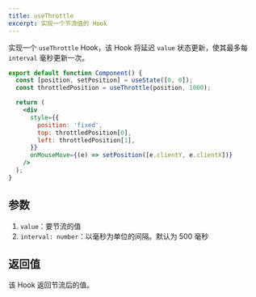 ```yaml
---
title: useThrottle
excerpt: 实现一个节流值的 Hook
---
```


实现一个 `useThrottle` Hook，该 Hook 将延迟 `value` 状态更新，使其最多每 `interval` 毫秒更新一次。

```jsx
export default function Component() {
  const [position, setPosition] = useState([0, 0]);
  const throttledPosition = useThrottle(position, 1000);

  return (
    <div
      style={{
        position: 'fixed',
        top: throttledPosition[0],
        left: throttledPosition[1],
      }}
      onMouseMove={(e) => setPosition([e.clientY, e.clientX])}
    />
  );
}
```

## 参数

1. `value`：要节流的值
2. `interval: number`：以毫秒为单位的间隔。默认为 500 毫秒

## 返回值

该 Hook 返回节流后的值。
